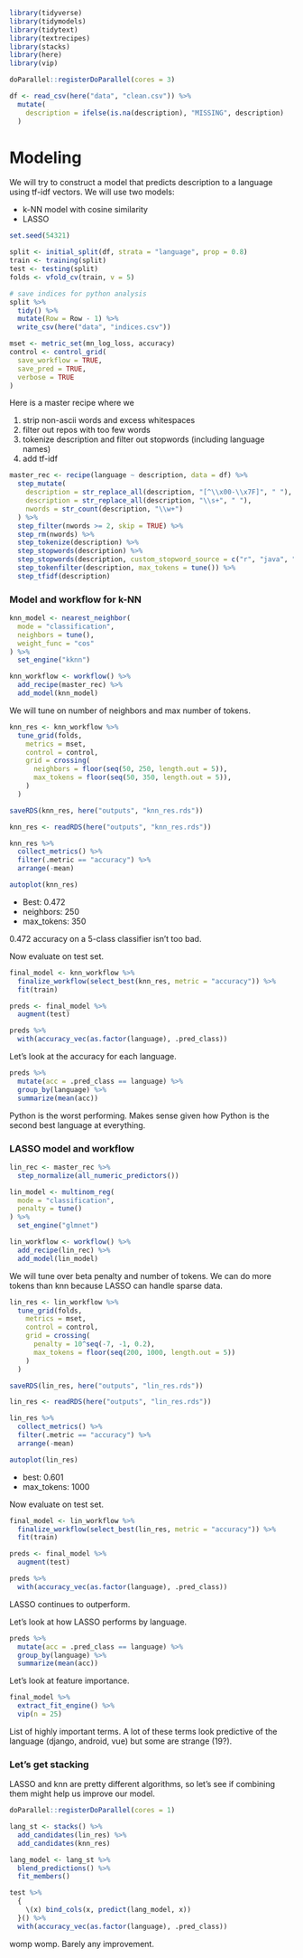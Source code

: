 ```r
library(tidyverse)
library(tidymodels)
library(tidytext)
library(textrecipes)
library(stacks)
library(here)
library(vip)

doParallel::registerDoParallel(cores = 3)
```

```r
df <- read_csv(here("data", "clean.csv")) %>%
  mutate(
    description = ifelse(is.na(description), "MISSING", description)
  )
```

# Modeling

We will try to construct a model that predicts description to a language using tf-idf vectors.  We will use two models:

* k-NN model with cosine similarity
* LASSO

```r
set.seed(54321)

split <- initial_split(df, strata = "language", prop = 0.8)
train <- training(split)
test <- testing(split)
folds <- vfold_cv(train, v = 5)

# save indices for python analysis
split %>%
  tidy() %>%
  mutate(Row = Row - 1) %>%
  write_csv(here("data", "indices.csv"))

mset <- metric_set(mn_log_loss, accuracy)
control <- control_grid(
  save_workflow = TRUE,
  save_pred = TRUE,
  verbose = TRUE
)
```

Here is a master recipe where we

1. strip non-ascii words and excess whitespaces
2. filter out repos with too few words
3. tokenize description and filter out stopwords (including language names)
4. add tf-idf

```r
master_rec <- recipe(language ~ description, data = df) %>%
  step_mutate(
    description = str_replace_all(description, "[^\\x00-\\x7F]", " "),
    description = str_replace_all(description, "\\s+", " "),
    nwords = str_count(description, "\\w+")
  ) %>%
  step_filter(nwords >= 2, skip = TRUE) %>%
  step_rm(nwords) %>%
  step_tokenize(description) %>%
  step_stopwords(description) %>%
  step_stopwords(description, custom_stopword_source = c("r", "java", "javascript", "js", "python", "c")) %>%
  step_tokenfilter(description, max_tokens = tune()) %>%
  step_tfidf(description)
```

### Model and workflow for k-NN

```r
knn_model <- nearest_neighbor(
  mode = "classification",
  neighbors = tune(),
  weight_func = "cos"
) %>%
  set_engine("kknn")

knn_workflow <- workflow() %>%
  add_recipe(master_rec) %>%
  add_model(knn_model)
```

We will tune on number of neighbors and max number of tokens.

```r
knn_res <- knn_workflow %>%
  tune_grid(folds,
    metrics = mset,
    control = control,
    grid = crossing(
      neighbors = floor(seq(50, 250, length.out = 5)),
      max_tokens = floor(seq(50, 350, length.out = 5)),
    )
  )

saveRDS(knn_res, here("outputs", "knn_res.rds"))
```

```r
knn_res <- readRDS(here("outputs", "knn_res.rds"))

knn_res %>%
  collect_metrics() %>%
  filter(.metric == "accuracy") %>%
  arrange(-mean)

autoplot(knn_res)
```

* Best: 0.472
* neighbors: 250
* max_tokens: 350

0.472 accuracy on a 5-class classifier isn't too bad.

Now evaluate on test set.

```r
final_model <- knn_workflow %>%
  finalize_workflow(select_best(knn_res, metric = "accuracy")) %>%
  fit(train)

preds <- final_model %>%
  augment(test)

preds %>%
  with(accuracy_vec(as.factor(language), .pred_class))
```

Let's look at the accuracy for each language.

```r
preds %>%
  mutate(acc = .pred_class == language) %>%
  group_by(language) %>%
  summarize(mean(acc))
```

Python is the worst performing.  Makes sense given how Python is the second best language at everything.

### LASSO model and workflow

```r
lin_rec <- master_rec %>%
  step_normalize(all_numeric_predictors())

lin_model <- multinom_reg(
  mode = "classification",
  penalty = tune()
) %>%
  set_engine("glmnet")

lin_workflow <- workflow() %>%
  add_recipe(lin_rec) %>%
  add_model(lin_model)
```

We will tune over beta penalty and number of tokens.  We can do more tokens than knn because LASSO can handle sparse data.

```r
lin_res <- lin_workflow %>%
  tune_grid(folds,
    metrics = mset,
    control = control,
    grid = crossing(
      penalty = 10^seq(-7, -1, 0.2),
      max_tokens = floor(seq(200, 1000, length.out = 5))
    )
  )

saveRDS(lin_res, here("outputs", "lin_res.rds"))
```

```r
lin_res <- readRDS(here("outputs", "lin_res.rds"))

lin_res %>%
  collect_metrics() %>%
  filter(.metric == "accuracy") %>%
  arrange(-mean)

autoplot(lin_res)
```

* best: 0.601
* max_tokens: 1000

Now evaluate on test set.

```r
final_model <- lin_workflow %>%
  finalize_workflow(select_best(lin_res, metric = "accuracy")) %>%
  fit(train)

preds <- final_model %>%
  augment(test)

preds %>%
  with(accuracy_vec(as.factor(language), .pred_class))
```

LASSO continues to outperform.

Let's look at how LASSO performs by language.

```r
preds %>%
  mutate(acc = .pred_class == language) %>%
  group_by(language) %>%
  summarize(mean(acc))
```

Let's look at feature importance.

```r
final_model %>%
  extract_fit_engine() %>%
  vip(n = 25)
```

List of highly important terms.  A lot of these terms look predictive of the language (django, android, vue) but some are strange (19?).

### Let's get stacking

LASSO and knn are pretty different algorithms, so let's see if combining them might help us improve our model.

```r
doParallel::registerDoParallel(cores = 1)

lang_st <- stacks() %>%
  add_candidates(lin_res) %>%
  add_candidates(knn_res)

lang_model <- lang_st %>%
  blend_predictions() %>%
  fit_members()
```

```r
test %>%
  {
    \(x) bind_cols(x, predict(lang_model, x))
  }() %>%
  with(accuracy_vec(as.factor(language), .pred_class))
```

womp womp.  Barely any improvement.
